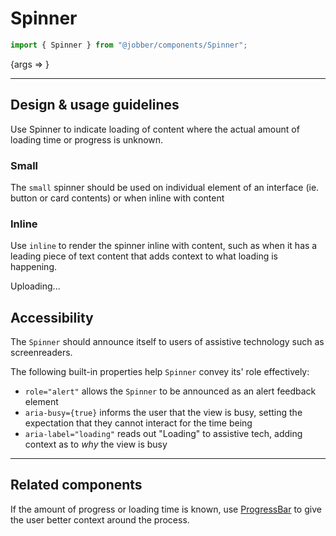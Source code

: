 
<Meta title="Components/Spinner" component={Spinner} />

# Spinner

```ts
import { Spinner } from "@jobber/components/Spinner";
```

<Canvas>
  <Story
    name="Spinner"
    args={{
      size: "base",
    }}
  >
    {args => <Spinner {...args} />}
  </Story>
</Canvas>

<ArgsTable of={Spinner} story="Spinner" />

---

## Design & usage guidelines

Use Spinner to indicate loading of content where the actual amount of loading
time or progress is unknown.

### Small

The `small` spinner should be used on individual element of an interface (ie.
button or card contents) or when inline with content

<Canvas>
  <Spinner size="small" />
</Canvas>

### Inline

Use `inline` to render the spinner inline with content, such as when it has a
leading piece of text content that adds context to what loading is happening.

<Canvas>
  <Text>
    Uploading... <Spinner size="small" inline={true} />
  </Text>
</Canvas>

## Accessibility

The `Spinner` should announce itself to users of assistive technology such as
screenreaders.

The following built-in properties help `Spinner` convey its' role effectively:

- `role="alert"` allows the `Spinner` to be announced as an alert feedback
  element
- `aria-busy={true}` informs the user that the view is busy, setting the
  expectation that they cannot interact for the time being
- `aria-label="loading"` reads out "Loading" to assistive tech, adding context
  as to _why_ the view is busy

---

## Related components

If the amount of progress or loading time is known, use
[ProgressBar](../?path=/docs/components-progressbar--progress-bar) to give the
user better context around the process.
